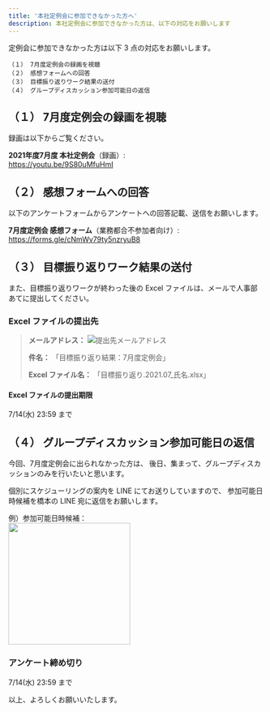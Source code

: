 ```yaml
---
title: '本社定例会に参加できなかった方へ'
description: 本社定例会に参加できなかった方は、以下の対応をお願いします
---
```


定例会に参加できなかった方は以下 3 点の対応をお願いします。

``` console
（１） 7月度定例会の録画を視聴
（２） 感想フォームへの回答
（３） 目標振り返りワーク結果の送付
（４） グループディスカッション参加可能日の返信
```

## （１） 7月度定例会の録画を視聴  

録画は以下からご覧ください。

<p>
<strong>2021年度7月度 本社定例会</strong>（録画）:<br />
<a href="https://youtu.be/9S80uMfuHmI" target="_blank">https://youtu.be/9S80uMfuHmI</a>
</p>

## （２） 感想フォームへの回答

以下のアンケートフォームからアンケートへの回答記載、送信をお願いします。

<p>
<strong>7月度定例会 感想フォーム</strong>（業務都合不参加者向け）:<br />
<a href="https://forms.gle/cNmWv79ty5nzryuB8" target="_blank">https://forms.gle/cNmWv79ty5nzryuB8</a>
</p>

## （３） 目標振り返りワーク結果の送付

また、目標振り返りワークが終わった後の Excel ファイルは、メールで人事部あてに提出してください。

### Excel ファイルの提出先

> **メールアドレス：** ![提出先メールアドレス](/fs-monthly-meeting-2021-07/svg/address-for-submission.svg)
> 
> **件名：** 「目標振り返り結果：7月度定例会」
> 
> **Excel ファイル名：** 「目標振り返り.2021.07_氏名.xlsx」

#### Excel ファイルの提出期限

7/14(水) 23:59 まで

## （４） グループディスカッション参加可能日の返信  

今回、7月度定例会に出られなかった方は、
後日、集まって、グループディスカッションのみを行いたいと思います。

個別にスケジューリングの案内を LINE にてお送りしていますので、
参加可能日時候補を橋本の LINE 宛に返信をお願いします。

例）参加可能日時候補：  
<img src="/fs-monthly-meeting-2021-07/image/ex-schedule-of-workshop.jpg" width="240" />

### アンケート締め切り

7/14(水) 23:59 まで

以上、よろしくお願いいたします。
